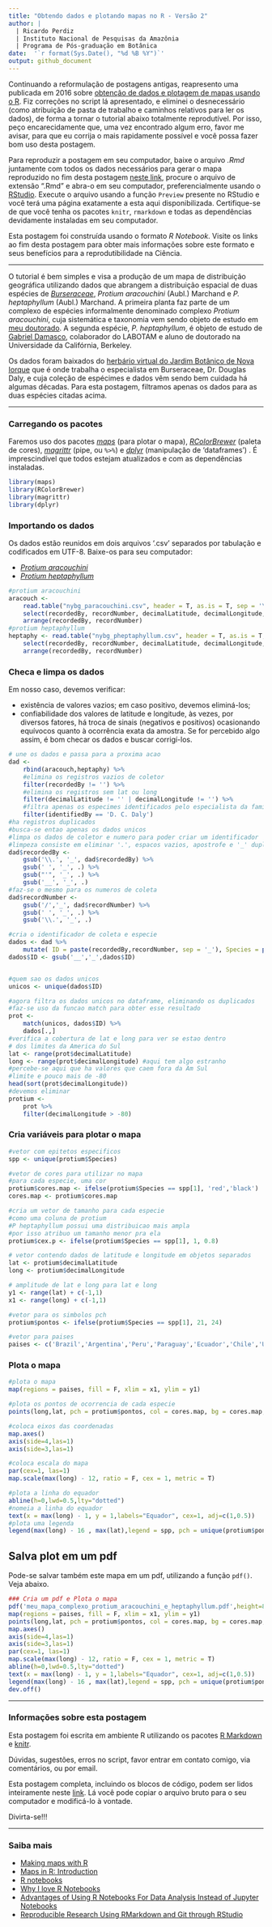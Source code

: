 ```yaml
---
title: "Obtendo dados e plotando mapas no R - Versão 2"
author: | 
  | Ricardo Perdiz
  | Instituto Nacional de Pesquisas da Amazônia
  | Programa de Pós-graduação em Botânica
date:  '`r format(Sys.Date(), "%d %B %Y")`'
output: github_document
---
```


Continuando a reformulação de postagens antigas, reapresento uma publicada em 2016 sobre [obtenção de dados e plotagem de mapas usando o R](https://labotam.blogspot.com/2016/04/obtendo-dados-e-plotando-mapas-no-r_19.html). Fiz correções no script lá apresentado, e eliminei o desnecessário (como atribuição de pasta de trabalho e caminhos relativos para ler os dados), de forma a tornar o tutorial abaixo totalmente reprodutível. Por isso, peço encarecidamente que, uma vez encontrado algum erro, favor me avisar, para que eu corrija o mais rapidamente possível e você possa fazer bom uso desta postagem.

Para reproduzir a postagem em seu computador, baixe o arquivo _.Rmd_ juntamente com todos os dados necessários para gerar o mapa reproduzido no fim desta postagem [neste link](http://www.botanicaamazonica.wiki.br/labotam/lib/exe/fetch.php?media=alunos:r.perdiz:bloglabotam:perdiz_2018_post_mapa_revisitado.zip), procure o arquivo de extensão ".Rmd" e abra-o em seu computador, preferencialmente usando o [RStudio](http://rstudio.com). Execute o arquivo usando a função `Preview` presente no RStudio e você terá uma página exatamente a esta aqui disponibilizada. Certifique-se de que você tenha os pacotes `knitr`, `rmarkdown` e todas as dependências devidamente instaladas em seu computador.

Esta postagem foi construída usando o formato _R Notebook_. Visite os links ao fim desta postagem para obter mais informações sobre este formato e seus benefícios para a reprodutibilidade na Ciência.

*****************

O tutorial é bem simples e visa a produção de um mapa de distribuição geográfica utilizando dados que abrangem a distribuição espacial de duas espécies de _[Burseraceae](https://en.wikipedia.org/wiki/Burseraceae)_, _Protium aracouchini_ (Aubl.) Marchand e _P. heptaphyllum_ (Aubl.) Marchand.  A primeira planta faz parte de um complexo de espécies informalmente denominado complexo _Protium aracouchini_, cuja sistemática e taxonomia vem sendo objeto de estudo em [meu doutorado](http://www.botanicaamazonica.wiki.br/labotam/doku.php?id=alunos:r.perdiz:projeto:inicio). A segunda espécie, _P. heptaphyllum_, é objeto de estudo de [Gabriel Damasco](https://ib.berkeley.edu/labs/fine/Site/Gabriel.html), colaborador do LABOTAM e aluno de doutorado na Universidade da Califórnia, Berkeley.

Os dados foram baixados do [herbário virtual do Jardim Botânico de Nova Iorque](http://sweetgum.nybg.org/science/vh/) que é onde trabalha o especialista em Burseraceae, Dr. Douglas Daly, e cuja coleção de espécimes e dados vêm sendo bem cuidada há algumas décadas. Para esta postagem, filtramos apenas os dados para as duas espécies citadas acima.

*****************

### Carregando os pacotes

Faremos uso dos pacotes _[maps](https://cran.r-project.org/web/packages/maps/maps.pdf)_ (para plotar o mapa), _[RColorBrewer](https://cran.r-project.org/web/packages/RColorBrewer/RColorBrewer.pdf)_ (paleta de cores), _[magrittr](https://cran.r-project.org/web/packages/magrittr/vignettes/magrittr.html)_ (pipe, ou `%>%`) e _[dplyr](https://cran.rstudio.com/web/packages/dplyr/vignettes/introduction.html)_ (manipulação de 'dataframes') . É imprescindível que todos estejam atualizados e com as dependências instaladas.

```r
library(maps)
library(RColorBrewer)
library(magrittr)
library(dplyr)
```

### Importando os dados

Os dados estão reunidos em dois arquivos '.csv' separados por tabulação e codificados em UTF-8. Baixe-os para seu computador:

+ [_Protium aracouchini_](http://www.botanicaamazonica.wiki.br/labotam/lib/exe/fetch.php?media=alunos:r.perdiz:nybg_paracouchini.csv)
+ [_Protium heptaphyllum_](http://www.botanicaamazonica.wiki.br/labotam/lib/exe/fetch.php?media=alunos:r.perdiz:nybg_pheptaphyllum.csv)

```r
#protium aracouchini
aracouch <-
    read.table("nybg_paracouchini.csv", header = T, as.is = T, sep = '\t', dec = '.') %>%
    select(recordedBy, recordNumber, decimalLatitude, decimalLongitude, identifiedBy, specificEpithet) %>%
    arrange(recordedBy, recordNumber)
#protium heptaphyllum
heptaphy <- read.table("nybg_pheptaphyllum.csv", header = T, as.is = T, sep = '\t', dec = '.') %>%
    select(recordedBy, recordNumber, decimalLatitude, decimalLongitude, identifiedBy, specificEpithet) %>%
    arrange(recordedBy, recordNumber)
```


### Checa e limpa os dados

Em nosso caso, devemos verificar:

+ existência de valores vazios; em caso positivo, devemos eliminá-los;
+ confiabilidade dos valores de latitude e longitude, às vezes, por diversos fatores, há troca de sinais (negativos e positivos) ocasionando equívocos quanto à ocorrência exata da amostra. Se for percebido algo assim, é bom checar os dados e buscar corrigí-los.

```r
# une os dados e passa para a proxima acao
dad <- 
    rbind(aracouch,heptaphy) %>%
    #elimina os registros vazios de coletor
    filter(recordedBy != '') %>%
    #elimina os registros sem lat ou long
    filter(decimalLatitude != '' | decimalLongitude != '') %>%
    #filtra apenas os especimes identificados pelo especialista da família Burseraceae
    filter(identifiedBy == 'D. C. Daly')
#ha registros duplicados
#busca-se entao apenas os dados unicos
#limpa os dados de coletor e numero para poder criar um identificador
#limpeza consiste em eliminar '.', espacos vazios, apostrofe e '_' duplos
dad$recordedBy <-
    gsub('\\.', '_', dad$recordedBy) %>%
    gsub(' ', '_', .) %>%
    gsub("'", '_', .) %>%
    gsub('__', '_', .)
#faz-se o mesmo para os numeros de coleta
dad$recordNumber <- 
    gsub('/','_', dad$recordNumber) %>%
    gsub(' ', '_', .) %>%
    gsub('\\.', '_', .)

#cria o identificador de coleta e especie
dados <- dad %>%
    mutate( ID = paste(recordedBy,recordNumber, sep = '_'), Species = paste('Protium', specificEpithet, sep = ' '))
dados$ID <- gsub('__','_',dados$ID)


#quem sao os dados unicos
unicos <- unique(dados$ID)

#agora filtra os dados unicos no dataframe, eliminando os duplicados
#faz-se uso da funcao match para obter esse resultado
prot <- 
    match(unicos, dados$ID) %>%
    dados[.,]
#verifica a cobertura de lat e long para ver se estao dentro
# dos limites da America do Sul
lat <- range(prot$decimalLatitude)
long <- range(prot$decimalLongitude) #aqui tem algo estranho
#percebe-se aqui que ha valores que caem fora da Am Sul
#limite e pouco mais de -80
head(sort(prot$decimalLongitude))
#devemos eliminar
protium <-
    prot %>%
    filter(decimalLongitude > -80)
```

### Cria variáveis para plotar o mapa

```r
#vetor com epitetos especificos
spp <- unique(protium$Species)

#vetor de cores para utilizar no mapa
#para cada especie, uma cor
protium$cores.map <- ifelse(protium$Species == spp[1], 'red','black')
cores.map <- protium$cores.map

#cria um vetor de tamanho para cada especie
#como uma coluna de protium
#P heptaphyllum possui uma distribuicao mais ampla
#por isso atribuo um tamanho menor pra ela
protium$cex.p <- ifelse(protium$Species == spp[1], 1, 0.8)

# vetor contendo dados de latitude e longitude em objetos separados
lat <- protium$decimalLatitude
long <- protium$decimalLongitude

# amplitude de lat e long para lat e long
y1 <- range(lat) + c(-1,1)
x1 <- range(long) + c(-1,1)

#vetor para os simbolos pch
protium$pontos <- ifelse(protium$Species == spp[1], 21, 24)

#vetor para paises
paises <- c('Brazil','Argentina','Peru','Paraguay','Ecuador','Chile','Uruguay','French Guiana','Suriname','Venezuela','Colombia','Guyana','Bolivia','Panama','Costa Rica')
```

### Plota o mapa

```r
#plota o mapa
map(regions = paises, fill = F, xlim = x1, ylim = y1) 

#plota os pontos de ocorrencia de cada especie
points(long,lat, pch = protium$pontos, col = cores.map, bg = cores.map, cex = protium$cex.p)

#coloca eixos das coordenadas
map.axes()
axis(side=4,las=1)
axis(side=3,las=1)

#coloca escala do mapa
par(cex=1, las=1)
map.scale(max(long) - 12, ratio = F, cex = 1, metric = T)

#plota a linha do equador
abline(h=0,lwd=0.5,lty="dotted")
#nomeia a linha do equador
text(x = max(long) - 1, y = 1,labels="Equador", cex=1, adj=c(1,0.5))
#plota uma legenda
legend(max(long) - 16 , max(lat),legend = spp, pch = unique(protium$pontos), pt.bg = unique(cores.map), cex = 0.8, x.intersp = 0.8, text.font = 3)
```

## Salva plot em um pdf

Pode-se salvar também este mapa em um pdf, utilizando a função `pdf()`. Veja abaixo.

```r
### Cria um pdf e Plota o mapa 
pdf('meu_mapa_complexo_protium_aracouchini_e_heptaphyllum.pdf',height=8,width=10)
map(regions = paises, fill = F, xlim = x1, ylim = y1) 
points(long,lat, pch = protium$pontos, col = cores.map, bg = cores.map, cex = protium$cex.p)
map.axes()
axis(side=4,las=1)
axis(side=3,las=1)
par(cex=1, las=1)
map.scale(max(long) - 12, ratio = F, cex = 1, metric = T)
abline(h=0,lwd=0.5,lty="dotted")
text(x = max(long) - 1, y = 1,labels="Equador", cex=1, adj=c(1,0.5))
legend(max(long) - 16 , max(lat),legend = spp, pch = unique(protium$pontos), pt.bg = unique(cores.map), cex = 0.8, x.intersp = 0.8, text.font = 3)
dev.off()
```

*****************

### Informações sobre esta postagem

Esta postagem foi escrita em ambiente R utilizando os pacotes [R Markdown](http://rmarkdown.rstudio.com/) e [knitr](http://yihui.name/knitr/).

Dúvidas, sugestões, erros no script, favor entrar em contato comigo, via comentários, ou por email.

Esta postagem completa, incluindo os blocos de código, podem ser lidos inteiramente neste [link](https://gist.github.com/ricoperdiz/1a7d0a3234cbea544c0fcb70f13b205d). Lá você pode copiar o arquivo bruto para o seu computador e modificá-lo à vontade.

Divirta-se!!! 

*****************

### Saiba mais

+ [Making maps with R](http://www.molecularecologist.com/2012/09/making-maps-with-r/)
+ [Maps in R: Introduction](http://www.milanor.net/blog/?p=534)
+ [R notebooks](https://rmarkdown.rstudio.com/r_notebooks.html)
+ [Why I love R Notebooks](https://rviews.rstudio.com/2017/03/15/why-i-love-r-notebooks/)
+ [Advantages of Using R Notebooks For Data Analysis Instead of Jupyter Notebooks](http://minimaxir.com/2017/06/r-notebooks/)
+ [Reproducible Research Using RMarkdown and Git through RStudio](https://rpubs.com/marschmi/105639)